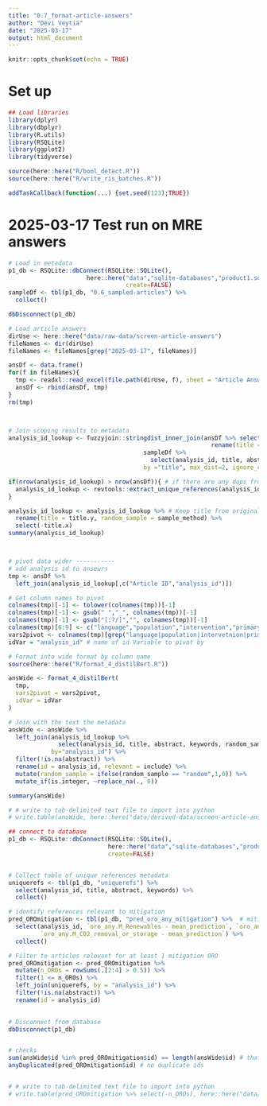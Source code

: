 ```yaml
---
title: "0.7_format-article-answers"
author: "Devi Veytia"
date: "2025-03-17"
output: html_document
---
```


```r
knitr::opts_chunk$set(echo = TRUE)
```

# Set up

```r
## Load libraries
library(dplyr)
library(dbplyr)
library(R.utils)
library(RSQLite)
library(ggplot2)
library(tidyverse)

source(here::here("R/bool_detect.R"))
source(here::here("R/write_ris_batches.R"))
```

```r
addTaskCallback(function(...) {set.seed(123);TRUE})
```


# 2025-03-17 Test run on MRE answers

```r

# Load in metadata
p1_db <- RSQLite::dbConnect(RSQLite::SQLite(),
                      here::here("data","sqlite-databases","product1.sqlite"),
                                 create=FALSE)
sampleDf <- tbl(p1_db, "0.6_sampled-articles") %>%
  collect()

dbDisconnect(p1_db)

# Load article answers
dirUse <- here::here("data/raw-data/screen-article-answers")
fileNames <- dir(dirUse)
fileNames <- fileNames[grep("2025-03-17", fileNames)]

ansDf <- data.frame()
for(f in fileNames){
  tmp <- readxl::read_excel(file.path(dirUse, f), sheet = "Article Answers")
  ansDf <- rbind(ansDf, tmp)
}
rm(tmp)



# Join scoping results to metadata
analysis_id_lookup <- fuzzyjoin::stringdist_inner_join(ansDf %>% select(`Article ID`, Title) %>%
                                                         rename(title = Title), 
                                      sampleDf %>% 
                                        select(analysis_id, title, abstract, keywords, sample_method),
                                      by ="title", max_dist=2, ignore_case = TRUE)

if(nrow(analysis_id_lookup) > nrow(ansDf)){ # if there are any dups from join, extract the most complete reference
  analysis_id_lookup <- revtools::extract_unique_references(analysis_id_lookup, analysis_id_lookup$`Article ID`)
}

analysis_id_lookup <- analysis_id_lookup %>% # Keep title from original metadata and format/clean data frame
  rename(title = title.y, random_sample = sample_method) %>%
  select(-title.x) 
summary(analysis_id_lookup)



# pivot data wider -----------
# add analysis id to ansewrs
tmp <- ansDf %>%
  left_join(analysis_id_lookup[,c("Article ID","analysis_id")]) 

# Get column names to pivot
colnames(tmp)[-1] <- tolower(colnames(tmp))[-1]
colnames(tmp)[-1] <- gsub(" ","_", colnames(tmp))[-1]
colnames(tmp)[-1] <- gsub("[:?/]","", colnames(tmp))[-1]
colnames(tmp)[6:9] <- c("language","population","intervention","primary_research")
vars2pivot <- colnames(tmp)[grep("language|population|intervetnion|primary|include|oro_type|ecosystem|implemented|upscale|policy|outcome", colnames(tmp))]
idVar = "analysis_id" # name of id Variable to pivot by

# Format into wide format by column name
source(here::here("R/format_4_distilBert.R"))

ansWide <- format_4_distilBert(
  tmp,
  vars2pivot = vars2pivot,
  idVar = idVar
)

# Join with the text the metadata
ansWide <- ansWide %>% 
  left_join(analysis_id_lookup %>%
              select(analysis_id, title, abstract, keywords, random_sample),
            by="analysis_id") %>%
  filter(!is.na(abstract)) %>%
  rename(id = analysis_id, relevant = include) %>%
  mutate(random_sample = ifelse(random_sample == "random",1,0)) %>% 
  mutate_if(is.integer, ~replace_na(., 0))

summary(ansWide)

# # write to tab-delimited text file to import into python
# write.table(ansWide, here::here("data/derived-data/screen-article-answers-formatted/articleAnswers_formatted_2025-03-17.txt"), sep = "\t")


```

```r

## connect to database
p1_db <- RSQLite::dbConnect(RSQLite::SQLite(),
                            here::here("data","sqlite-databases","product1.sqlite"),
                            create=FALSE)


# Collect table of unique references metadata
uniquerefs <- tbl(p1_db, "uniquerefs") %>%
  select(analysis_id, title, abstract, keywords) %>%
  collect()

# identify references relevant to mitigation
pred_OROmitigation <- tbl(p1_db, "pred_oro_any_mitigation") %>%  # mitigation 
  select(analysis_id, `oro_any.M_Renewables - mean_prediction`, `oro_any.M_Increase_efficiency - mean_prediction`,
         `oro_any.M_CO2_removal_or_storage - mean_prediction`) %>%
  collect()

# Filter to articles relevant for at least 1 mitigation ORO
pred_OROmitigation <- pred_OROmitigation %>%
  mutate(n_OROs = rowSums(.[2:4] > 0.5)) %>% 
  filter(1 <= n_OROs) %>%
  left_join(uniquerefs, by = "analysis_id") %>%
  filter(!is.na(abstract)) %>%
  rename(id = analysis_id) 
  

# Disconnect from database
dbDisconnect(p1_db)


# checks
sum(ansWide$id %in% pred_OROmitigation$id) == length(ansWide$id) # that all seen ids are present
anyDuplicated(pred_OROmitigation$id) # no duplicate ids


# # write to tab-delimited text file to import into python 
# write.table(pred_OROmitigation %>% select(-n_OROs), here::here("data/derived-data/screen-article-answers-formatted/all_unseen_mitigation_oros.txt"), sep = "\t")
```



